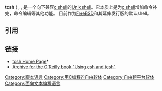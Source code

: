 {{lowercase|title=tcsh}}
{{NoteTA|G1=IT|G2=FL}}
{{Infobox software
| name = TENEX C Shell
| screenshot = Tcsh screenshot.png
| screenshot size = 250px
| caption = tcsh 的一个实例会话截图
| developer = Ken Greer, Paul Placeway, Christos Zoulas, et al. <!-- this may need updating/fixing-->
| released  = {{start date|1981}}<ref>{{cite web
 |url          =http://www.tcsh.org/tcsh.html/THE_T_IN_TCSH.html
 |title        =The T in tcsh
 |archive-url   =https://web.archive.org/web/20120414085306/http://www.tcsh.org/tcsh.html/THE_T_IN_TCSH.html
 |archive-date  =14 April 2012
 |url-status      =dead
 |access-date   =31 October 2013
}}</ref>
| latest_release_version = 6.22.03
| latest_release_date = {{release date and age|2020|11|18}}
| programming language   = [[C语言|C语言]]
| operating_system = [[跨平台|跨平台]]
| genre = [[Unix_shell|Unix shell]]
| license = [[BSD许可证|BSD许可证]]
| website = {{URL|https://www.tcsh.org/}}
}}
'''tcsh''' ({{pron-en|tiːˈsiːʃɛl}} {{respell|tee|SEE|shel}}, {{IPA|/ˈtiːʃɛl/}} {{respell|TEE|shel}}, 是一个向下兼容[[c_shell|c shell]]的[[Unix_shell|Unix shell]]。它本质上是为[[c_shell|c shell]]增加命令补完，命令编辑等其他功能。
目前作为[[FreeBSD|FreeBSD]]和其延伸发行版的默认shell。

==引用==
{{reflist}}
==链接==
{{Portal|Free software}}
* [http://www.tcsh.org/ tcsh Home Page]*{{Wayback|url=http://www.tcsh.org/ |date=20051029095645 }}
* [http://www.kitebird.com/csh-tcsh-book/ Archive for the O'Reilly book "Using csh and tcsh"]{{Wayback|url=http://www.kitebird.com/csh-tcsh-book/ |date=20110225022338 }}

{{Unix Shells}}

[[Category:脚本语言|Category:脚本语言]]
[[Category:用C编程的自由软体|Category:用C编程的自由软体]]
[[Category:自由跨平台软体|Category:自由跨平台软体]]
[[Category:面向文本编程语言|Category:面向文本编程语言]]